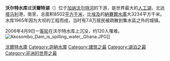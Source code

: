 {{Infobox_lake
 |湖泊名稱 = 沃尔特水库
 |湖泊照片 = Volta_lake.jpg
 |湖泊照片標題 = 沃尔特水库卫星图，1993年4月
 |測深圖 = 
 |測深圖標題 = 
 |座標 = {{coord|6|30|N|0|0|E|type:lake_region:GH|display=it}}
 |湖泊類別 = [[水库|水库]]
 |流入 = 
 |流出 = 
 |集水區面積 = 385180平方公里
 |集水區國家 = [[加纳|加纳]]
 |湖泊長度 = 
 |湖泊闊度 = 
 |湖泊面積 = 8502平方千米
 |平均深度 = 18.8米
 |最深深度 = 75米
 |水體體積 = 148立方千米
 |湖水停留時間 = 
 |湖岸線長度 = 4800千米
 |海拔高度 = 85米
 |湖中島嶼 = 
 |湖邊城鎮 = 
}}
'''沃尔特水库'''或'''沃爾特湖'''（{{lang-en|Lake Volta}}）位于[[加纳|加纳]][[沃尔特河|沃尔特河]]的下游，是世界最大的[[人工湖|人工湖]]，北达[[塔马利|塔马利]]港，南至{{le|阿科松博大坝|Akosombo Dam}}，总面积8502[[平方千米|平方千米]]，比[[埃及|埃及]]的[[納賽爾水庫|納賽爾水庫]]大3234平方千米。水库1965年因为大坝的工程而成，当时有7.8万居民被疏散到集水區之外的城镇。

2006年4月9日一[[客轮|客轮]]在沃尔特水库上沉没，约120人罹难。
[[File:Akosombo_Dam_is_spilling_water,_Ghana.JPG|thumb]]]]
{{Image|zh-hans=Jiana-ditu-zh.png|zh-hant=Jiana-ditu-zh-tw.png|thumb|left|-{zh-hans:沃尔特水库拦截加纳沃尔特河索形成的人工湖; zh-hant:沃爾特水庫攔截迦納沃爾特河索形成的人工湖;}-}}

{{DEFAULTSORT:Volta}}
[[Category:沃爾特水庫|]]
[[Category:迦納水庫|Category:迦納水庫]]
[[Category:建筑之最|Category:建筑之最]]
[[Category:湖泊之最|Category:湖泊之最]]
[[Category:非洲的世界之最|Category:非洲的世界之最]]